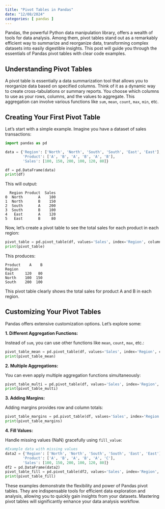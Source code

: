 ```yaml
---
title: "Pivot Tables in Pandas"
date: "12/08/2024"
categories: [ pandas ]
---
```



Pandas, the powerful Python data manipulation library, offers a wealth of tools for data analysis. Among them, pivot tables stand out as a remarkably efficient way to summarize and reorganize data, transforming complex datasets into easily digestible insights. This post will guide you through the essentials of Pandas pivot tables with clear code examples.

## Understanding Pivot Tables

A pivot table is essentially a data summarization tool that allows you to reorganize data based on specified columns.  Think of it as a dynamic way to create cross-tabulations or summary reports. You choose which columns to use as your rows, columns, and the values to aggregate.  This aggregation can involve various functions like `sum`, `mean`, `count`, `max`, `min`, etc.

##  Creating Your First Pivot Table

Let's start with a simple example.  Imagine you have a dataset of sales transactions:


```python
import pandas as pd

data = {'Region': ['North', 'North', 'South', 'South', 'East', 'East'],
        'Product': ['A', 'B', 'A', 'B', 'A', 'B'],
        'Sales': [100, 150, 200, 100, 120, 80]}

df = pd.DataFrame(data)
print(df)
```

This will output:

```
  Region Product  Sales
0  North       A    100
1  North       B    150
2  South       A    200
3  South       B    100
4   East       A    120
5   East       B     80
```

Now, let's create a pivot table to see the total sales for each product in each region:


```python
pivot_table = pd.pivot_table(df, values='Sales', index='Region', columns='Product', aggfunc='sum')
print(pivot_table)
```

This produces:

```
Product    A    B
Region           
East     120   80
North    100  150
South    200  100
```

This pivot table clearly shows the total sales for product A and B in each region.

##  Customizing Your Pivot Tables

Pandas offers extensive customization options. Let's explore some:

**1.  Different Aggregation Functions:**

Instead of `sum`, you can use other functions like `mean`, `count`, `max`, etc.:

```python
pivot_table_mean = pd.pivot_table(df, values='Sales', index='Region', columns='Product', aggfunc='mean')
print(pivot_table_mean)
```

**2.  Multiple Aggregations:**

You can even apply multiple aggregation functions simultaneously:

```python
pivot_table_multi = pd.pivot_table(df, values='Sales', index='Region', columns='Product', aggfunc=[sum, 'mean'])
print(pivot_table_multi)
```


**3.  Adding Margins:**

Adding margins provides row and column totals:

```python
pivot_table_margins = pd.pivot_table(df, values='Sales', index='Region', columns='Product', aggfunc='sum', margins=True)
print(pivot_table_margins)
```

**4.  Fill Values:**

Handle missing values (NaN) gracefully using `fill_value`:

```python
#Example data with missing values
data2 = {'Region': ['North', 'North', 'South', 'South', 'East', 'East'],
        'Product': ['A', 'B', 'A', 'B', 'A', 'C'],
        'Sales': [100, 150, 200, 100, 120, 80]}
df2 = pd.DataFrame(data2)
pivot_table_fill = pd.pivot_table(df2, values='Sales', index='Region', columns='Product', aggfunc='sum', fill_value=0)
print(pivot_table_fill)

```

These examples demonstrate the flexibility and power of Pandas pivot tables. They are indispensable tools for efficient data exploration and analysis, allowing you to quickly gain insights from your datasets.  Mastering pivot tables will significantly enhance your data analysis workflow.

